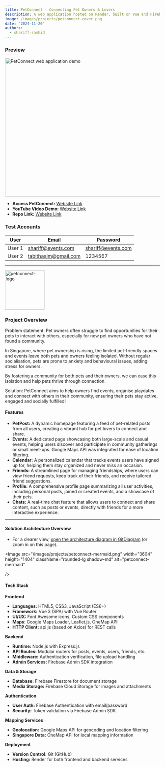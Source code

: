 ```yaml
---
title: PetConnect - Connecting Pet Owners & Lovers
description: A web application hosted on Render, built on Vue and Firebase, connecting pet owners and users.
image: /images/projects/petconnect-cover.png
date: "2024-11-20"
authors:
  - shariff-rashid
---
```


### Preview
<div className="flex justify-center my-8">
  <Image
    src="/images/projects/petconnect-demo.gif"
    width="800"
    height="450"
    alt="PetConnect web application demo"
    className="rounded-lg shadow-md"
  />
</div>

- **Access PetConnect:** [Website Link](https://petconnect-is216.onrender.com/)
- **YouTube Video Demo:** [Website Link](https://www.youtube.com/watch?v=FNmE3wLi-hE)
- **Repo Link:** [Website Link](https://github.com/shareeep/fishmuggers-is216)

### Test Accounts
| User  | Email            | Password    |
|-------|---------------------|-------------|
| User 1| shariff@events.com     | shariff@events.com    |
| User 2| tabithasim@gmail.com      | 1234567    |
---

<Image
  src="/images/projects/petconnect-logo.png"
  width="128"
  height="128"
  alt="petconnect-logo"
/>

### Project Overview

Problem statement: Pet owners often struggle to find opportunities for their pets to interact with others, especially for new pet owners who have not found a community. 

In Singapore, where pet ownership is rising, the limited pet-friendly spaces and events leave both pets and owners feeling isolated. Without regular socialisation, pets are prone to anxiety and behavioural issues, adding stress for owners. 

By fostering a community for both pets and their owners, we can ease this isolation and help pets thrive through connection.

Solution: PetConnect aims to help owners find events, organise playdates and connect with others in their community, ensuring their pets stay active, engaged and socially fulfilled!

#### Features
- **PetPost:** A dynamic homepage featuring a feed of pet-related posts from all users, creating a vibrant hub for pet lovers to connect and share.
- **Events:** A dedicated page showcasing both large-scale and casual events, helping users discover and participate in community gatherings or small meet-ups. Google Maps API was integrated for ease of location filtering.
- **Calendar:** A personalized calendar that tracks events users have signed up for, helping them stay organized and never miss an occasion.
- **Friends:** A streamlined page for managing friendships, where users can view friend requests, keep track of their friends, and receive tailored friend suggestions.
- **Profile:** A comprehensive profile page summarizing all user activities, including personal posts, joined or created events, and a showcase of their pets. 
- **Chats:** A real-time chat feature that allows users to connect and share content, such as posts or events, directly with friends for a more interactive experience.
---

#### Solution Architecture Overview 
- For a clearer view, [open the architecture diagram in GitDiagram](https://gitdiagram.com/shareeep/fishmuggers-is216) (or zoom in on this page).

<Image
  src="/images/projects/petconnect-mermaid.png"
  width="3604"
  height="1404"
  className="rounded-lg shadow-md"
  alt="petconnect-mermaid"
  
/>
#### Tech Stack

**Frontend**
- **Languages:** HTML5, CSS3, JavaScript (ES6+)
- **Framework:** Vue 3 (SPA) with Vue Router
- **UI/UX:** Font Awesome icons, Custom CSS components
- **Maps:** Google Maps Loader, Leaflet.js, OneMap API
- **HTTP Client:** api.js (based on Axios) for REST calls

**Backend**
- **Runtime:** Node.js with Express.js
- **API Routes:** Modular routers for posts, events, users, friends, etc.
- **Middleware:** Authentication verification, file upload handling
- **Admin Services:** Firebase Admin SDK integration

**Data & Storage**
- **Database:** Firebase Firestore for document storage
- **Media Storage:** Firebase Cloud Storage for images and attachments

**Authentication**
- **User Auth:** Firebase Authentication with email/password
- **Security:** Token validation via Firebase Admin SDK

**Mapping Services**
- **Geolocation:** Google Maps API for geocoding and location filtering
- **Singapore Data:** OneMap API for local mapping information

**Deployment**
- **Version Control:** Git (GitHub)
- **Hosting:** Render for both frontend and backend services
